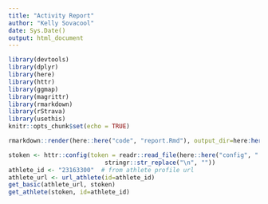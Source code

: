 ```yaml
---
title: "Activity Report"
author: "Kelly Sovacool"
date: Sys.Date()
output: html_document
---
```


```r
library(devtools)
library(dplyr)
library(here)
library(httr)
library(ggmap)
library(magrittr)
library(rmarkdown)
library(rStrava)
library(usethis)
knitr::opts_chunk$set(echo = TRUE)
```
```r
rmarkdown::render(here::here("code", "report.Rmd"), output_dir=here:here("docs"))
```

```r
stoken <- httr::config(token = readr::read_file(here::here("config", ".token")) %>%
                           stringr::str_replace("\n", ""))
athlete_id <- "23163300"  # from athlete profile url
athlete_url <- url_athlete(id=athlete_id)
get_basic(athlete_url, stoken)
get_athlete(stoken, id=athlete_id)
``` 